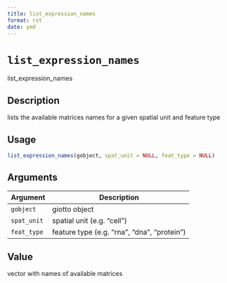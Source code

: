 ```yaml
--- 
title: list_expression_names 
format: rst 
date: ymd 
--- 
```

# `list_expression_names`

list_expression_names


## Description

lists the available matrices names for a given spatial unit and feature type


## Usage

```r
list_expression_names(gobject, spat_unit = NULL, feat_type = NULL)
```


## Arguments

Argument      |Description
------------- |----------------
`gobject`     |     giotto object
`spat_unit`     |     spatial unit (e.g. "cell")
`feat_type`     |     feature type (e.g. "rna", "dna", "protein")


## Value

vector with names of available matrices


